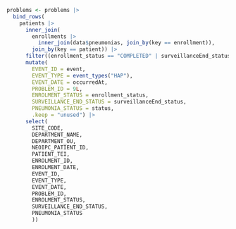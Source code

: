 ```r

problems <- problems |>
  bind_rows(
    patients |>
      inner_join(
        enrollments |>
          inner_join(data$pneumonias, join_by(key == enrollment)),
        join_by(key == patient)) |>
      filter((enrollment_status == "COMPLETED" | surveillanceEnd_status == "COMPLETED") & status != "COMPLETED") |>
      mutate(
        EVENT_ID = event,
        EVENT_TYPE = event_types("HAP"),
        EVENT_DATE = occurredAt,
        PROBLEM_ID = 9L,
        ENROLMENT_STATUS = enrollment_status,
        SURVEILLANCE_END_STATUS = surveillanceEnd_status,
        PNEUMONIA_STATUS = status,
        .keep = "unused") |>
      select(
        SITE_CODE,
        DEPARTMENT_NAME,
        DEPARTMENT_OU,
        NEOIPC_PATIENT_ID,
        PATIENT_TEI,
        ENROLMENT_ID,
        ENROLMENT_DATE,
        EVENT_ID,
        EVENT_TYPE,
        EVENT_DATE,
        PROBLEM_ID,
        ENROLMENT_STATUS,
        SURVEILLANCE_END_STATUS,
        PNEUMONIA_STATUS
        ))
```
